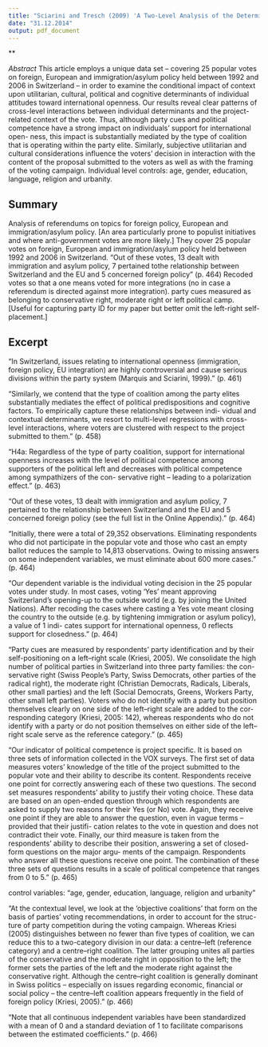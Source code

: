 ```yaml
---
title: "Sciarini and Tresch (2009) 'A Two-Level Analysis of the Determinants of Direct Democratic Choices in European, Immigration and Foreign Policy in Switzerland'"
date: "31.12.2014"
output: pdf_document
---
```


**

*Abstract*
This article employs a unique data set – covering 25 popular
votes on foreign, European and immigration/asylum policy
held between 1992 and 2006 in Switzerland – in order to
examine the conditional impact of context upon utilitarian,
cultural, political and cognitive determinants of individual
attitudes toward international openness. Our results reveal
clear patterns of cross-level interactions between individual
determinants and the project-related context of the vote.
Thus, although party cues and political competence have a
strong impact on individuals’ support for international open-
ness, this impact is substantially mediated by the type of
coalition that is operating within the party elite. Similarly,
subjective utilitarian and cultural considerations influence
the voters’ decision in interaction with the content of the
proposal submitted to the voters as well as with the framing
of the voting campaign. Individual level controls: age, gender, education, language, religion and urbanity.

## Summary

Analysis of referendums on topics for foreign policy, European and immigration/asylum policy. [An area particularly prone to populist initiatives and where anti-government votes are more likely.] They cover 25 popular votes on foreign, European and immigration/asylum policy held between 1992 and 2006 in Switzerland. "Out of these votes, 13 dealt with immigration and asylum policy, 7 pertained tothe relationship between Switzerland and the EU and 5 concerned foreign policy" (p. 464) Recoded votes so that a one means voted for more integrations (no in case a referendum is directed against more integration). party cues measured as belonging to conservative right, moderate right or left political camp. [Useful for capturing party ID for my paper but better omit the left-right self-placement.]

## Excerpt

"In Switzerland, issues relating to international openness (immigration,
foreign policy, EU integration) are highly controversial and cause serious
divisions within the party system (Marquis and Sciarini, 1999)." (p. 461)

"Similarly, we contend that the type of coalition among
the party elites substantially mediates the effect of political predispositions
and cognitive factors. To empirically capture these relationships between indi-
vidual and contextual determinants, we resort to multi-level regressions with
cross-level interactions, where voters are clustered with respect to the project submitted to them." (p. 458)

  "H4a: Regardless of the type of party coalition, support for international openness
increases with the level of political competence among supporters of the political
left and decreases with political competence among sympathizers of the con-
servative right – leading to a polarization effect." (p. 463)

"Out
of these votes, 13 dealt with immigration and asylum policy, 7 pertained to
the relationship between Switzerland and the EU and 5 concerned foreign
policy (see the full list in the Online Appendix)." (p. 464)

"Initially, there
were a total of 29,352 observations. Eliminating respondents who did not
participate in the popular vote and those who cast an empty ballot reduces
the sample to 14,813 observations. Owing to missing answers on some
independent variables, we must eliminate about 600 more cases." (p. 464)

"Our dependent variable is the individual voting decision in the 25 popular
votes under study. In most cases, voting ‘Yes’ meant approving Switzerland’s
opening-up to the outside world (e.g. by joining the United Nations). After
recoding the cases where casting a Yes vote meant closing the country to the
outside (e.g. by tightening immigration or asylum policy), a value of 1 indi-
cates support for international openness, 0 reflects support for closedness." (p. 464)

"Party cues are measured by respondents’ party identification and by their
self-positioning on a left–right scale (Kriesi, 2005). We consolidate the high
number of political parties in Switzerland into three party families: the con-
servative right (Swiss People’s Party, Swiss Democrats, other parties of the
radical right), the moderate right (Christian Democrats, Radicals, Liberals,
other small parties) and the left (Social Democrats, Greens, Workers Party,
other small left parties). Voters who do not identify with a party but position
themselves clearly on one side of the left–right scale are added to the cor-
responding category (Kriesi, 2005: 142), whereas respondents who do not
identify with a party or do not position themselves on either side of the
left–right scale serve as the reference category." (p. 465)

"Our indicator of political competence is project specific. It is based on three
sets of information collected in the VOX surveys. The first set of data measures
voters’ knowledge of the title of the project submitted to the popular vote
and their ability to describe its content. Respondents receive one point for
correctly answering each of these two questions. The second set measures
respondents’ ability to justify their voting choice. These data are based on an
open-ended question through which respondents are asked to supply two
reasons for their Yes (or No) vote. Again, they receive one point if they are
able to answer the question, even in vague terms – provided that their justifi-
cation relates to the vote in question and does not contradict their vote.
Finally, our third measure is taken from the respondents’ ability to describe
their position, answering a set of closed-form questions on the major argu-
ments of the campaign. Respondents who answer all these questions receive
one point. The combination of these three sets of questions results in a scale
of political competence that ranges from 0 to 5." (p. 465)

control variables: "age, gender, education, language, religion and urbanity"

"At the contextual level, we look at the ‘objective coalitions’ that form on
the basis of parties’ voting recommendations, in order to account for the struc-
ture of party competition during the voting campaign. Whereas Kriesi (2005)
distinguishes between no fewer than five types of coalition, we can reduce
this to a two-category division in our data: a centre–left (reference category)
and a centre–right coalition. The latter grouping unites all parties of the
conservative and the moderate right in opposition to the left; the former sets
the parties of the left and the moderate right against the conservative right.
Although the centre–right coalition is generally dominant in Swiss politics –
especially on issues regarding economic, financial or social policy – the
centre–left coalition appears frequently in the field of foreign policy (Kriesi,
2005)." (p. 466)

"Note that all continuous independent variables have been standardized
with a mean of 0 and a standard deviation of 1 to facilitate comparisons
between the estimated coefficients." (p. 466)

